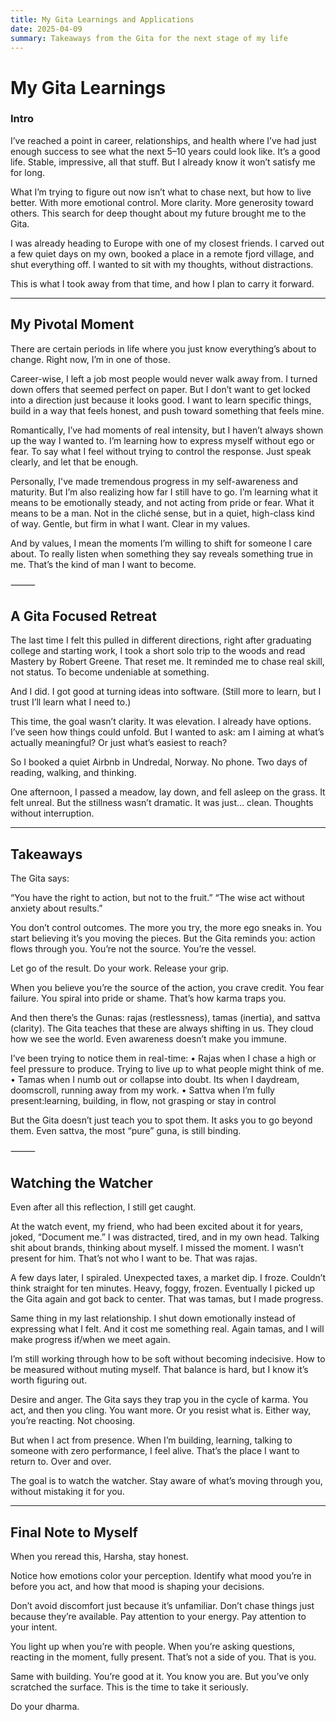 ```yaml
---
title: My Gita Learnings and Applications
date: 2025-04-09
summary: Takeaways from the Gita for the next stage of my life
---
```


# My Gita Learnings

### Intro

I’ve reached a point in career, relationships, and health where I’ve had just enough success to see what the next 5–10 years could look like. It’s a good life. Stable, impressive, all that stuff. But I already know it won’t satisfy me for long.

What I’m trying to figure out now isn’t what to chase next, but how to live better. With more emotional control. More clarity. More generosity toward others. This search for deep thought about my future brought me to the Gita.

I was already heading to Europe with one of my closest friends. I carved out a few quiet days on my own, booked a place in a remote fjord village, and shut everything off. I wanted to sit with my thoughts, without distractions.

This is what I took away from that time, and how I plan to carry it forward.

---

## My Pivotal Moment

There are certain periods in life where you just know everything’s about to change. Right now, I’m in one of those.

Career-wise, I left a job most people would never walk away from. I turned down offers that seemed perfect on paper. But I don’t want to get locked into a direction just because it looks good. I want to learn specific things, build in a way that feels honest, and push toward something that feels mine.

Romantically, I’ve had moments of real intensity, but I haven’t always shown up the way I wanted to. I’m learning how to express myself without ego or fear. To say what I feel without trying to control the response. Just speak clearly, and let that be enough.

Personally, I've made tremendous progress in my self-awareness and maturity. But I’m also realizing how far I still have to go. I’m learning what it means to be emotionally steady, and not acting from pride or fear. What it means to be a man. Not in the cliché sense, but in a quiet, high-class kind of way. Gentle, but firm in what I want. Clear in my values.

And by values, I mean the moments I’m willing to shift for someone I care about. To really listen when something they say reveals something true in me. That’s the kind of man I want to become.

⸻

## A Gita Focused Retreat

The last time I felt this pulled in different directions, right after graduating college and starting work, I took a short solo trip to the woods and read Mastery by Robert Greene. That reset me. It reminded me to chase real skill, not status. To become undeniable at something.

And I did. I got good at turning ideas into software.
(Still more to learn, but I trust I’ll learn what I need to.)

This time, the goal wasn’t clarity. It was elevation. I already have options. I’ve seen how things could unfold. But I wanted to ask: am I aiming at what’s actually meaningful? Or just what’s easiest to reach?

So I booked a quiet Airbnb in Undredal, Norway. No phone. Two days of reading, walking, and thinking.

One afternoon, I passed a meadow, lay down, and fell asleep on the grass. It felt unreal. But the stillness wasn’t dramatic. It was just… clean. Thoughts without interruption.

---

## Takeaways

The Gita says:

“You have the right to action, but not to the fruit.”
“The wise act without anxiety about results.”

You don’t control outcomes. The more you try, the more ego sneaks in. You start believing it’s you moving the pieces. But the Gita reminds you: action flows through you. You’re not the source. You’re the vessel.

Let go of the result. Do your work. Release your grip.

When you believe you’re the source of the action, you crave credit. You fear failure. You spiral into pride or shame. That’s how karma traps you.

And then there’s the Gunas: rajas (restlessness), tamas (inertia), and sattva (clarity). The Gita teaches that these are always shifting in us. They cloud how we see the world. Even awareness doesn’t make you immune.

I’ve been trying to notice them in real-time:
• Rajas when I chase a high or feel pressure to produce. Trying to live up to what people might think of me.
• Tamas when I numb out or collapse into doubt. Its when I daydream, doomscroll, running away from my work.
• Sattva when I’m fully present:learning, building, in flow, not grasping or stay in control

But the Gita doesn’t just teach you to spot them. It asks you to go beyond them. Even sattva, the most “pure” guna, is still binding.

⸻

## Watching the Watcher

Even after all this reflection, I still get caught.

At the watch event, my friend, who had been excited about it for years, joked, “Document me.” I was distracted, tired, and in my own head. Talking shit about brands, thinking about myself. I missed the moment. I wasn’t present for him. That’s not who I want to be. That was rajas.

A few days later, I spiraled. Unexpected taxes, a market dip. I froze. Couldn’t think straight for ten minutes. Heavy, foggy, frozen. Eventually I picked up the Gita again and got back to center. That was tamas, but I made progress.

Same thing in my last relationship. I shut down emotionally instead of expressing what I felt. And it cost me something real. Again tamas, and I will make progress if/when we meet again.

I’m still working through how to be soft without becoming indecisive. How to be measured without muting myself. That balance is hard, but I know it’s worth figuring out.

Desire and anger. The Gita says they trap you in the cycle of karma. You act, and then you cling. You want more. Or you resist what is. Either way, you’re reacting. Not choosing.

But when I act from presence. When I’m building, learning, talking to someone with zero performance, I feel alive. That’s the place I want to return to. Over and over.

The goal is to watch the watcher. Stay aware of what’s moving through you, without mistaking it for you.

---

## Final Note to Myself

When you reread this, Harsha, stay honest.

Notice how emotions color your perception. Identify what mood you’re in before you act, and how that mood is shaping your decisions.

Don’t avoid discomfort just because it’s unfamiliar. Don’t chase things just because they’re available. Pay attention to your energy. Pay attention to your intent.

You light up when you’re with people. When you’re asking questions, reacting in the moment, fully present. That’s not a side of you. That is you.

Same with building. You’re good at it. You know you are. But you’ve only scratched the surface. This is the time to take it seriously.

Do your dharma.
